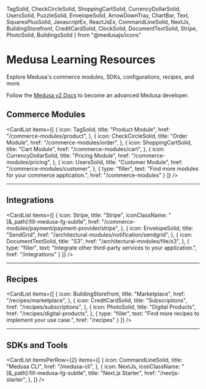   TagSolid, 
  CheckCircleSolid, 
  ShoppingCartSolid, 
  CurrencyDollarSolid, 
  UsersSolid,
  PuzzleSolid,
  EnvelopeSolid,
  ArrowDownTray,
  ChartBar,
  Text,
  SquaresPlusSolid,
  JavascriptEx,
  ReactJsEx,
  CommandLineSolid,
  NextJs,
  BuildingStorefront,
  CreditCardSolid,
  ClockSolid,
  DocumentTextSolid,
  Stripe,
  PhotoSolid,
  BuildingsSolid
} from "@medusajs/icons"

# Medusa Learning Resources

Explore Medusa's commerce modules, SDKs, configurations, recipes, and more.

<Note title="Getting started?">

Follow the [Medusa v2 Docs](!docs!) to become an advanced Medusa developer.

</Note>

## Commerce Modules

<CardList items={[
  {
    icon: TagSolid,
    title: "Product Module",
    href: "/commerce-modules/product",
  },
  {
    icon: CheckCircleSolid,
    title: "Order Module",
    href: "/commerce-modules/order",
  },
  {
    icon: ShoppingCartSolid,
    title: "Cart Module",
    href: "/commerce-modules/cart",
  },
  {
    icon: CurrencyDollarSolid,
    title: "Pricing Module",
    href: "/commerce-modules/pricing",
  },
  {
    icon: UsersSolid,
    title: "Customer Module",
    href: "/commerce-modules/customer",
  },
  {
    type: "filler",
    text: "Find more modules for your commerce application.",
    href: "/commerce-modules"
  }
]} />

---

## Integrations

<CardList items={[
  {
    icon: Stripe,
    title: "Stripe",
    iconClassName: "[&_path]:fill-medusa-fg-subtle",
    href: "/commerce-modules/payment/payment-provider/stripe",
  },
  {
    icon: EnvelopeSolid,
    title: "SendGrid",
    href: "/architectural-modules/notification/sendgrid",
  },
  {
    icon: DocumentTextSolid,
    title: "S3",
    href: "/architectural-modules/file/s3",
  },
  {
    type: "filler",
    text: "Integrate other third-party services to your application.",
    href: "/integrations"
  }
]} />

---

## Recipes

<CardList items={[
  {
    icon: BuildingStorefront,
    title: "Marketplace",
    href: "/recipes/marketplace",
  },
  {
    icon: CreditCardSolid,
    title: "Subscriptions",
    href: "/recipes/subscriptions",
  },
  {
    icon: PhotoSolid,
    title: "Digital Products",
    href: "/recipes/digital-products",
  },
  {
    type: "filler",
    text: "Find more recipes to implement your use case.",
    href: "/recipes"
  }
]} />

---

## SDKs and Tools

<CardList itemsPerRow={2} items={[
  {
    icon: CommandLineSolid,
    title: "Medusa CLI",
    href: "/medusa-cli",
  },
  {
    icon: NextJs,
    iconClassName: "[&_path]:fill-medusa-fg-subtle",
    title: "Next.js Starter",
    href: "/nextjs-starter",
  },
]} />
